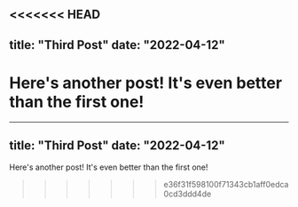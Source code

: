 <<<<<<< HEAD
---
title: "Third Post"
date: "2022-04-12"
---

Here's another post! It's even better than the first one!
=======
---
title: "Third Post"
date: "2022-04-12"
---

Here's another post! It's even better than the first one!
>>>>>>> e36f31f598100f71343cb1aff0edca0cd3ddd4de

